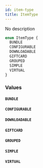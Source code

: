 ```yaml
---
id: item-type
title: ItemType
---
```


No description

```graphql
enum ItemType {
  BUNDLE
  CONFIGURABLE
  DOWNLOADABLE
  GIFTCARD
  GROUPED
  SIMPLE
  VIRTUAL
}
```

### Values

#### `BUNDLE`

#### `CONFIGURABLE`

#### `DOWNLOADABLE`

#### `GIFTCARD`

#### `GROUPED`

#### `SIMPLE`

#### `VIRTUAL`
